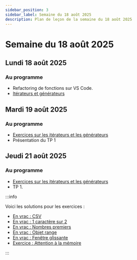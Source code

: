 ```yaml
---
sidebar_position: 3
sidebar_label: Semaine du 18 août 2025
description: Plan de leçon de la semaine du 18 août 2025
---
```


# Semaine du 18 août 2025

## Lundi 18 août 2025

### Au programme

- Refactoring de fonctions sur VS Code.
- [Itérateurs et générateurs](https://archambaultv-prof.github.io/programmation-python/iterateurs)

## Mardi 19 août 2025

### Au programme

- [Exercices sur les itérateurs et les générateurs](https://archambaultv-prof.github.io/programmation-python/docs/category/exercices-7)
- Présentation du TP 1

## Jeudi 21 août 2025

### Au programme

- [Exercices sur les itérateurs et les générateurs](https://archambaultv-prof.github.io/programmation-python/docs/category/exercices-7)
- TP 1.

:::info

Voici les solutions pour les exercices :

- [En vrac : CSV](pathname:///files/iter_csv.py)
- [En vrac : 1 caractère sur 2](pathname:///files/iter_str.py)
- [En vrac : Nombres premiers](pathname:///files/iter_prime_numbers.py)
- [En vrac : Objet range](pathname:///files/iter_range.py)
- [En vrac : Fenêtre glissante](pathname:///files/iter_sliding_window.py)
- [Exercice : Attention à la mémoire](pathname:///files/iter_memoire.py)

:::
